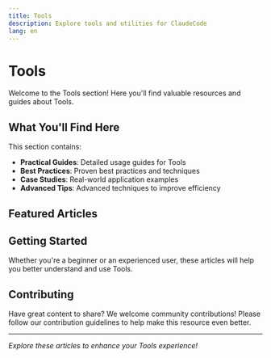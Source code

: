 ```yaml
---
title: Tools
description: Explore tools and utilities for ClaudeCode
lang: en
---
```


# Tools

Welcome to the Tools section! Here you'll find valuable resources and guides about Tools.

## What You'll Find Here

This section contains:

- **Practical Guides**: Detailed usage guides for Tools
- **Best Practices**: Proven best practices and techniques
- **Case Studies**: Real-world application examples
- **Advanced Tips**: Advanced techniques to improve efficiency

## Featured Articles

<Cards>
  <Card 
    title="Automated Documentation with Claude Code: Building Self-Updating Docs Using Docusaurus Agent" 
    description="Learn to build an automated documentation system using Claude Code and Docusaurus. Set up a documentation agent that analyzes code changes, updates project documentation automatically, and integrates with CI/CD workflows."
    href="/docs/en/tools/automated-documentation-claude-code-docusaurus" 
  />
  <Card 
    title="Claude Code Hook: Preventing敷衍性回复" 
    description="A hook script for Claude Code to prevent敷衍性回复, improving conversation quality by detecting and modifying 'you are right' expressions"
    href="/docs/en/tools/you-are-not-right-hook" 
  />
  <Card 
    title="CCPM: Claude Code Project Manager" 
    description="A revolutionary project management system for Claude Code that uses GitHub Issues and Git worktrees for parallel agent execution. Transform PRDs into shipped code with full traceability and unprecedented development velocity."
    href="/docs/en/tools/ccpm-claude-code-project-manager" 
  />
  <Card 
    title="Claude Code Router" 
    description="Powerful Claude Code routing tool with multi-model intelligent routing and cost optimization"
    href="/docs/en/tools/claude-code-router" 
  />
  <Card 
    title="Claude Code Templates: CLI Tool for Configuring and Monitoring Claude Code" 
    description="A comprehensive CLI tool for configuring and monitoring Claude Code with framework-specific commands, real-time analytics dashboard, and individual component installation."
    href="/docs/en/tools/claude-code-templates" 
  />
  <Card 
    title="CUI: Claude Code Web UI" 
    description="A modern web UI for Claude Code agents that allows you to access Claude Code anywhere in your browser with parallel background agents and task management."
    href="/docs/en/tools/cui-web-ui" 
  />
  <Card 
    title="Happy: Mobile and Web Client for Claude Code" 
    description="A comprehensive mobile and web client that brings Claude Code to your phone with end-to-end encryption, voice control, and multi-session support. Use Claude Code from anywhere with zero workflow disruption."
    href="/docs/en/tools/happy-mobile-claude-code-client" 
  />
</Cards>

## Getting Started

Whether you're a beginner or an experienced user, these articles will help you better understand and use Tools.

## Contributing

Have great content to share? We welcome community contributions! Please follow our contribution guidelines to help make this resource even better.

---

*Explore these articles to enhance your Tools experience!*